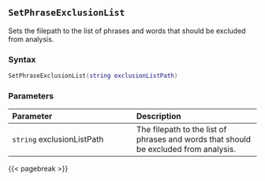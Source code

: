 ## `SetPhraseExclusionList`

Sets the filepath to the list of phrases and words that should be excluded from analysis.

### Syntax {-}

``` .lua
SetPhraseExclusionList(string exclusionListPath)
```

### Parameters {-}

**Parameter** | **Description**
| :-- | :-- |
`string` exclusionListPath | The filepath to the list of phrases and words that should be excluded from analysis.

{{< pagebreak >}}